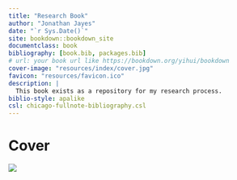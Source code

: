 ```yaml
--- 
title: "Research Book"
author: "Jonathan Jayes"
date: "`r Sys.Date()`"
site: bookdown::bookdown_site
documentclass: book
bibliography: [book.bib, packages.bib]
# url: your book url like https://bookdown.org/yihui/bookdown
cover-image: "resources/index/cover.jpg"
favicon: "resources/favicon.ico"
description: |
  This book exists as a repository for my research process.
biblio-style: apalike
csl: chicago-fullnote-bibliography.csl
---
```


# Cover {-}

![](resources/index/cover.jpg)
